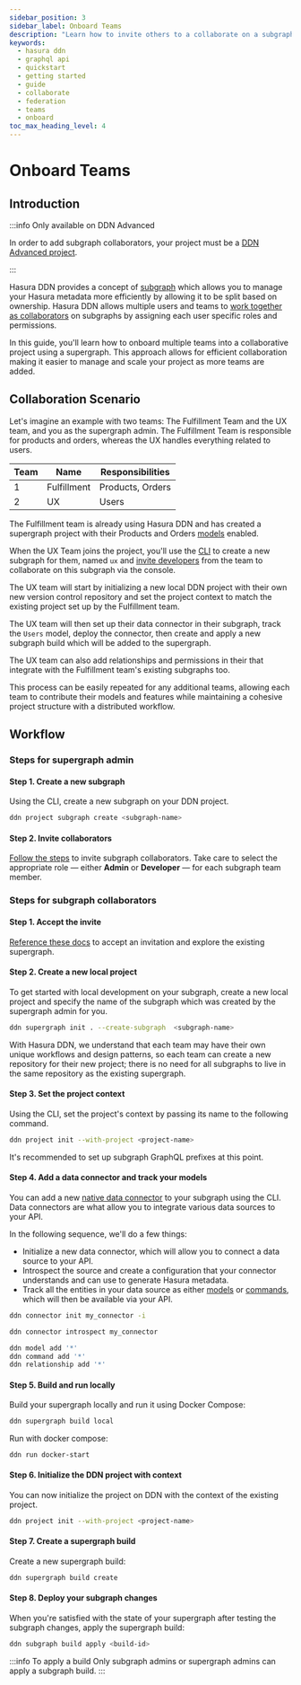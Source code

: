 ```yaml
---
sidebar_position: 3
sidebar_label: Onboard Teams
description: "Learn how to invite others to a collaborate on a subgraph."
keywords:
  - hasura ddn
  - graphql api
  - quickstart
  - getting started
  - guide
  - collaborate
  - federation
  - teams
  - onboard
toc_max_heading_level: 4
---
```



# Onboard Teams

## Introduction

:::info Only available on DDN Advanced

In order to add subgraph collaborators, your project must be a [DDN Advanced project](https://hasura.io/pricing/ddn).

:::

Hasura DDN provides a concept of [subgraph](/project-configuration/subgraphs/#introduction) which allows you to manage
your Hasura metadata more efficiently by allowing it to be split based on ownership. Hasura DDN allows multiple users
and teams to [work together as collaborators](/getting-started/collaborate/invite.mdx) on subgraphs by assigning each
user specific roles and permissions.

In this guide, you'll learn how to onboard multiple teams into a collaborative project using a supergraph. This approach
allows for efficient collaboration making it easier to manage and scale your project as more teams are added.

## Collaboration Scenario

Let's imagine an example with two teams: The Fulfillment Team and the UX team, and you as the supergraph admin. The
Fulfillment Team is responsible for products and orders, whereas the UX handles everything related to users.

| Team | Name        | Responsibilities |
| ---- | ----------- | ---------------- |
| 1    | Fulfillment | Products, Orders |
| 2    | UX          | Users            |

The Fulfillment team is already using Hasura DDN and has created a supergraph project with their Products and Orders
[models](/supergraph-modeling/models.mdx) enabled.

When the UX Team joins the project, you'll use the [CLI](/cli/installation.mdx) to create a new subgraph for them, named
`ux` and [invite developers](/getting-started/collaborate/invite.mdx) from the team to collaborate on this subgraph via
the console.

The UX team will start by initializing a new local DDN project with their own new version control repository and set the
project context to match the existing project set up by the Fulfillment team.

The UX team will then set up their data connector in their subgraph, track the `Users` model, deploy the connector, then
create and apply a new subgraph build which will be added to the supergraph.

The UX team can also add relationships and permissions in their that integrate with the Fulfillment team's existing
subgraphs too.

This process can be easily repeated for any additional teams, allowing each team to contribute their models and features
while maintaining a cohesive project structure with a distributed workflow.

## Workflow

### Steps for supergraph admin

#### Step 1. Create a new subgraph

Using the CLI, create a new subgraph on your DDN project.

```bash title="In a project directory, run the following:"
ddn project subgraph create <subgraph-name>
```

#### Step 2. Invite collaborators

[Follow the steps](/getting-started/collaborate/invite.mdx#invite-collaborators) to invite subgraph collaborators. Take
care to select the appropriate role — either **Admin** or **Developer** — for each subgraph team member.

### Steps for subgraph collaborators

#### Step 1. Accept the invite

[Reference these docs](/getting-started/collaborate/invite.mdx#accept-invite) to accept an invitation and explore the
existing supergraph.

#### Step 2. Create a new local project

To get started with local development on your subgraph, create a new local project and specify the name of the subgraph
which was created by the supergraph admin for you.

```bash title="Run the following in a new directory for your project:"
ddn supergraph init . --create-subgraph  <subgraph-name>
```

With Hasura DDN, we understand that each team may have their own unique workflows and design patterns, so each team can
create a new repository for their new project; there is no need for all subgraphs to live in the same repository as the
existing supergraph.

#### Step 3. Set the project context

Using the CLI, set the project's context by passing its name to the following command.

```bash
ddn project init --with-project <project-name>
```

It's recommended to set up subgraph GraphQL prefixes at this point.

#### Step 4. Add a data connector and track your models

You can add a new [native data connector](/connectors/overview.mdx) to your subgraph using the CLI. Data connectors are
what allow you to integrate various data sources to your API.

In the following sequence, we'll do a few things:

- Initialize a new data connector, which will allow you to connect a data source to your API.
- Introspect the source and create a configuration that your connector understands and can use to generate Hasura
  metadata.
- Track all the entities in your data source as either [models](/supergraph-modeling/models.mdx) or
  [commands](/supergraph-modeling/commands.mdx), which will then be available via your API.

```bash title="Run this command and follow the prompts for your connector:"
ddn connector init my_connector -i
```

```bash title="Then, introspect your data source to generate configuration files:"
ddn connector introspect my_connector
```

```bash title="Finally, track all your resources:"
ddn model add '*'
ddn command add '*'
ddn relationship add '*'
```

#### Step 5. Build and run locally

Build your supergraph locally and run it using Docker Compose:

```bash
ddn supergraph build local
```

Run with docker compose:

```
ddn run docker-start
```

#### Step 6. Initialize the DDN project with context

You can now initialize the project on DDN with the context of the existing project.

```bash
ddn project init --with-project <project-name>
```

#### Step 7. Create a supergraph build

Create a new supergraph build:

```bash
ddn supergraph build create
```

#### Step 8. Deploy your subgraph changes

When you're satisfied with the state of your supergraph after testing the subgraph changes, apply the supergraph build:

```bash
ddn subgraph build apply <build-id>
```

:::info To apply a build Only subgraph admins or supergraph admins can apply a subgraph build. :::
